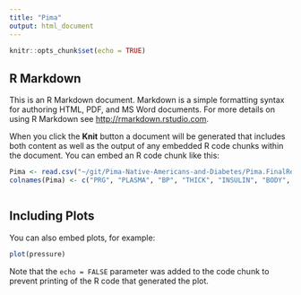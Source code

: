 ```yaml
---
title: "Pima"
output: html_document
---
```


```r
knitr::opts_chunk$set(echo = TRUE)
```

## R Markdown

This is an R Markdown document. Markdown is a simple formatting syntax for authoring HTML, PDF, and MS Word documents. For more details on using R Markdown see <http://rmarkdown.rstudio.com>.

When you click the **Knit** button a document will be generated that includes both content as well as the output of any embedded R code chunks within the document. You can embed an R code chunk like this:


```r
Pima <- read.csv("~/git/Pima-Native-Americans-and-Diabetes/Pima.FinalReport..txt", header=FALSE)
colnames(Pima) <- c("PRG", "PLASMA", "BP", "THICK", "INSULIN", "BODY", "PEDIGREE", "AGE", "RESPONSE")
```

```r

```

## Including Plots

You can also embed plots, for example:

```r
plot(pressure)
```

Note that the `echo = FALSE` parameter was added to the code chunk to prevent printing of the R code that generated the plot.
